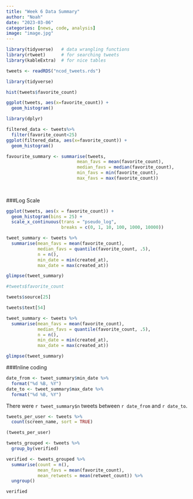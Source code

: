 ```yaml
---
title: "Week 6 Data Summary"
author: "Noah"
date: "2023-03-06"
categories: [news, code, analysis]
image: "image.jpg"
---
```


```r

library(tidyverse)   # data wrangling functions
library(rtweet)      # for searching tweets
library(kableExtra)  # for nice tables

```

```r
tweets <- readRDS("ncod_tweets.rds")
```

```r
library(tidyverse)

hist(tweets$favorite_count)

```

```r
ggplot(tweets, aes(x=favorite_count)) + 
  geom_histogram()
```

```r
library(dplyr)

filtered_data <- tweets%>%
  filter(favorite_count<25)
ggplot(filtered_data, aes(x=favorite_count)) + 
  geom_histogram()
```

```r
favourite_summary <- summarise(tweets,
                           mean_favs = mean(favorite_count),
                           median_favs = median(favorite_count),
                           min_favs = min(favorite_count),
                           max_favs = max(favorite_count))
                          
                        
```

###Log Scale

```r
ggplot(tweets, aes(x = favorite_count)) +
  geom_histogram(bins = 25) +
  scale_x_continuous(trans = "pseudo_log", 
                     breaks = c(0, 1, 10, 100, 1000, 10000))
```

```r
tweet_summary <- tweets %>%
  summarise(mean_favs = mean(favorite_count),
            median_favs = quantile(favorite_count, .5),
            n = n(),
            min_date = min(created_at),
            max_date = max(created_at))

glimpse(tweet_summary)
```

```r
#tweets$favorite_count

tweets$source[25]

tweets$text[54]
```

```r
tweet_summary <- tweets %>%
  summarise(mean_favs = mean(favorite_count),
            median_favs = quantile(favorite_count, .5),
            n = n(),
            min_date = min(created_at),
            max_date = max(created_at))

glimpse(tweet_summary)
```

###Inline coding

```r
date_from <- tweet_summary$min_date %>% 
  format("%d %B, %Y")
date_to <- tweet_summary$max_date %>% 
  format("%d %B, %Y")
```

There were `r tweet_summary$n` tweets between `r date_from` and `r date_to`.

```r
tweets_per_user <- tweets %>%
  count(screen_name, sort = TRUE)

(tweets_per_user)

```

```r
tweets_grouped <- tweets %>%
  group_by(verified)

verified <- tweets_grouped %>%
  summarise(count = n(),
            mean_favs = mean(favorite_count),
            mean_retweets = mean(retweet_count)) %>%
  ungroup()

verified
```
